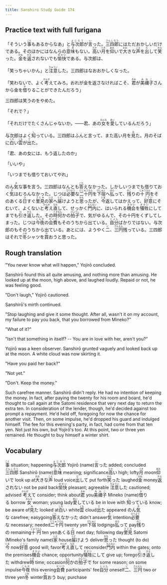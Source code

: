 ```yaml
---
title: Sanshiro Study Guide 174
---
```


## Practice text with full furigana

<p>
「そういう<ruby><rb>事</rb><rt>こと</rt></ruby>もあるからなあ」と<ruby><rb>与次郎</rb><rt>よじろう</rt></ruby>が<ruby><rb>言</rb><rt>い</rt></ruby>った。<ruby><rb>三四郎</rb><rt>さんしろう</rt></ruby>にはただおかしいだけである。そのほかにはなんらの<ruby><rb>意味</rb><rt>いみ</rt></ruby>もない。<ruby><rb>高</rb><rt>たか</rt></ruby>い<ruby><rb>月</rb><rt>つき</rt></ruby>を<ruby><rb>仰</rb><rt>あお</rt></ruby>いで<ruby><rb>大</rb><rt>おお</rt></ruby>きな<ruby><rb>声</rb><rt>こえ</rt></ruby>を<ruby><rb>出</rb><rt>だ</rt></ruby>して<ruby><rb>笑</rb><rt>わら</rt></ruby>った。<ruby><rb>金</rb><rt>かね</rt></ruby>を<ruby><rb>返</rb><rt>かえ</rt></ruby>されないでも<ruby><rb>愉快</rb><rt>ゆかい</rt></ruby>である。与次郎は、
</p>

<p>
「笑っちゃいかん」と<ruby><rb>注意</rb><rt>ちゅうい</rt></ruby>した。三四郎はなおおかしくなった。
</p>

<p>
「笑わないで、よく<ruby><rb>考</rb><rt>かんが</rt></ruby>えてみろ。おれが金を返さなければこそ、<ruby><rb>君</rb><rt>きみ</rt></ruby>が<ruby><rb>美禰子</rb><rt>みねこ</rt></ruby>さんから金を<ruby><rb>借</rb><rt>か</rt></ruby>りることができたんだろう」
</p>

三四郎は笑うのをやめた。

「それで？」

<p>
「それだけでたくさんじゃないか。――君、あの<ruby><rb>女</rb><rt>おんな</rt></ruby>を<ruby><rb>愛</rb><rt>あい</rt></ruby>しているんだろう」
</p>

<p>
与次郎はよく<ruby><rb>知</rb><rt>し</rt></ruby>っている。三四郎はふんと言って、また高い月を<ruby><rb>見</rb><rt>み</rt></ruby>た。月のそばに<ruby><rb>白</rb><rt>しろ</rt></ruby>い<ruby><rb>雲</rb><rt>くも</rt></ruby>が<ruby><rb>出</rb><rt>で</rt></ruby>た。
</p>

「君、あの女には、もう返したのか」

「いいや」

「いつまでも借りておいてやれ」

<p>
のん<ruby><rb>気</rb><rt>き</rt></ruby>な事を言う。三四郎はなんとも<ruby><rb>答</rb><rt>こた</rt></ruby>えなかった。しかしいつまでも借りておく<ruby><rb>気</rb><rt>き</rt></ruby>はむろんなかった。じつは<ruby><rb>必要</rb><rt>ひつよう</rt></ruby>な<ruby><rb>二十円</rb><rt>にじゅうえん</rt></ruby>を<ruby><rb>下宿</rb><rt>げしゅく</rt></ruby>へ<ruby><rb>払</rb><rt>はら</rt></ruby>って、<ruby><rb>残</rb><rt>のこ</rt></ruby>りの<ruby><rb>十円</rb><rt>じゅうえん</rt></ruby>をそのあくる<ruby><rb>日</rb><rt>ひ</rt></ruby>すぐ<ruby><rb>里見</rb><rt>さとみ</rt></ruby>の<ruby><rb>家</rb><rt>いえ</rt></ruby>へ<ruby><rb>届</rb><rt>とど</rt></ruby>けようと<ruby><rb>思</rb><rt>おも</rt></ruby>ったが、<ruby><rb>今</rb><rt>いま</rt></ruby>返してはかえって、<ruby><rb>好意</rb><rt>こうい</rt></ruby>にそむいて、よくないと<ruby><rb>考</rb><rt>かんが</rt></ruby>え<ruby><rb>直</rb><rt>なお</rt></ruby>して、せっかく<ruby><rb>門内</rb><rt>もんない</rt></ruby>に、はいられる<ruby><rb>機会</rb><rt>きかい</rt></ruby>を<ruby><rb>犠牲</rb><rt>ぎせい</rt></ruby>にしてまでも<ruby><rb>引</rb><rt>ひ</rt></ruby>き<ruby><rb>返</rb><rt>かえ</rt></ruby>した。その<ruby><rb>時</rb><rt>とき</rt></ruby><ruby><rb>何</rb><rt>なん</rt></ruby>かの<ruby><rb>拍子</rb><rt>ひょうし</rt></ruby>で、気がゆるんで、その十円をくずしてしまった。じつは<ruby><rb>今夜</rb><rt>こんや</rt></ruby>の<ruby><rb>会費</rb><rt>かいひ</rt></ruby>もそのうちから出ている。<ruby><rb>自分</rb><rt>じぶん</rt></ruby>ばかりではない。与次郎のもそのうちから出ている。あとには、ようやく<ruby><rb>二</rb><rt>に</rt></ruby>、<ruby><rb>三円</rb><rt>さんえん</rt></ruby>残っている。三四郎はそれで<ruby><rb>冬</rb><rt>ふゆ</rt></ruby>シャツを<ruby><rb>買</rb><rt>か</rt></ruby>おうと思った。
</p>


## Rough translation

"You never know what will happen," Yojirō concluded.

Sanshirō found this all quite amusing, and nothing more than amusing. He looked up at the moon, high above, and laughed loudly. Repaid or not, he was feeling good.

"Don't laugh," Yojirō cautioned.

Sanshirō's mirth continued.

"Stop laughing and give it some thought. After all, wasn't it on my account, my failure to pay you back, that you borrowed from Mineko?"

"What of it?"

"Isn't that something in itself? -- You are in love with her, aren't you?"

Yojirō was a keen observer. Sanshirō grunted vaguely and looked back up at the moon. A white cloud was now skirting it.

"Have you paid her back?"

"Not yet."

"Don't. Keep the money."

Such carefree manner. Sanshirō didn't reply. He had no intention of keeping the money. In fact, after paying the twenty for his room and board, he'd thought to call again at the Satomi residence that very next day to return the extra ten. In consideration of the lender, though, he'd decided against too prompt a repayment. He'd held off, foregoing for now the chance for another visit. Then, on some impulse, he'd dropped his guard and indulged himself. The fee for this evening's party, in fact, had come from that ten yen. Not just his own, but Yojirō's too. At this point, two or three yen remained. He thought to buy himself a winter shirt.       


## Vocabulary

<p>
<span class="vocabstudy"><ruby><rb>事</rb><rt>こと</rt></ruby>&nbsp;situation; happening</span><span class="vocabstudy"><ruby><rb>与次郎</rb><rt>よじろう</rt></ruby>&nbsp;Yojirō (name)</span><span class="vocabstudy"><ruby><rb>言</rb><rt>い</rt></ruby>った&nbsp;added; concluded</span><span class="vocabstudy"><ruby><rb>三四郎</rb><rt>さんしろう</rt></ruby>&nbsp;Sanshirō (name)</span><span class="vocabstudy"><ruby><rb>意味</rb><rt>いみ</rt></ruby>&nbsp;meaning; significance</span><span class="vocabstudy"><ruby><rb>高</rb><rt>たか</rt></ruby>い&nbsp;high; lofty</span><span class="vocabstudy"><ruby><rb>月</rb><rt>つき</rt></ruby>&nbsp;moon</span><span class="vocabstudy"><ruby><rb>仰</rb><rt>あお</rt></ruby>いで&nbsp;look up at</span><span class="vocabstudy"><ruby><rb>大</rb><rt>おお</rt></ruby>きな<ruby><rb>声</rb><rt>こえ</rt></ruby>&nbsp;loud voice</span><span class="vocabstudy"><ruby><rb>出</rb><rt>だ</rt></ruby>して&nbsp;put forth</span><span class="vocabstudy"><ruby><rb>笑</rb><rt>わら</rt></ruby>った&nbsp;laughed</span><span class="vocabstudy"><ruby><rb>金</rb><rt>かね</rt></ruby>&nbsp;money</span><span class="vocabstudy"><ruby><rb>返</rb><rt>かえ</rt></ruby>されない&nbsp;not be paid back</span><span class="vocabstudy"><ruby><rb>愉快</rb><rt>ゆかい</rt></ruby>&nbsp;pleasant; agreeable</span>
<span class="vocabstudy"><ruby><rb>注意</rb><rt>ちゅうい</rt></ruby>した&nbsp;cautioned; advised</span>
<span class="vocabstudy"><ruby><rb>考</rb><rt>かんが</rt></ruby>えて&nbsp;consider; think about</span><span class="vocabstudy"><ruby><rb>君</rb><rt>きみ</rt></ruby>&nbsp;you</span><span class="vocabstudy"><ruby><rb>美禰子</rb><rt>みねこ</rt></ruby>&nbsp;Mineko (name)</span><span class="vocabstudy"><ruby><rb>借</rb><rt>か</rt></ruby>りる&nbsp;borrow</span>
<span class="vocabstudy"><ruby><rb>女</rb><rt>おんな</rt></ruby>&nbsp;woman; young lady</span><span class="vocabstudy"><ruby><rb>愛</rb><rt>あい</rt></ruby>している&nbsp;be in love with</span>
<span class="vocabstudy"><ruby><rb>知</rb><rt>し</rt></ruby>っている&nbsp;know; be aware of</span><span class="vocabstudy"><ruby><rb>見</rb><rt>み</rt></ruby>た&nbsp;looked at</span><span class="vocabstudy"><ruby><rb>白</rb><rt>しろ</rt></ruby>い&nbsp;white</span><span class="vocabstudy"><ruby><rb>雲</rb><rt>くも</rt></ruby>&nbsp;cloud</span><span class="vocabstudy"><ruby><rb>出</rb><rt>で</rt></ruby>た&nbsp;appeared</span>
<span class="vocabstudy">のん<ruby><rb>気</rb><rt>き</rt></ruby>な&nbsp;carefree; easygoing</span><span class="vocabstudy"><ruby><rb>答</rb><rt>こた</rt></ruby>えなかった&nbsp;didn't answer</span><span class="vocabstudy"><ruby><rb>気</rb><rt>き</rt></ruby>&nbsp;intention</span><span class="vocabstudy"><ruby><rb>必要</rb><rt>ひつよう</rt></ruby>な&nbsp;necessary; needed</span><span class="vocabstudy"><ruby><rb>二十円</rb><rt>にじゅうえん</rt></ruby>&nbsp;twenty yen</span><span class="vocabstudy"><ruby><rb>下宿</rb><rt>げしゅく</rt></ruby>&nbsp;lodgings</span><span class="vocabstudy"><ruby><rb>払</rb><rt>はら</rt></ruby>って&nbsp;pay</span><span class="vocabstudy"><ruby><rb>残</rb><rt>のこ</rt></ruby>りの&nbsp;remaining</span><span class="vocabstudy"><ruby><rb>十円</rb><rt>じゅうえん</rt></ruby>&nbsp;ten yen</span><span class="vocabstudy">あくる<ruby><rb>日</rb><rt>ひ</rt></ruby>&nbsp;next day; following day</span><span class="vocabstudy"><ruby><rb>里見</rb><rt>さとみ</rt></ruby>&nbsp;Satomi (Mineko's family name)</span><span class="vocabstudy"><ruby><rb>家</rb><rt>いえ</rt></ruby>&nbsp;house</span><span class="vocabstudy"><ruby><rb>届</rb><rt>とど</rt></ruby>けよう&nbsp;deliver</span><span class="vocabstudy"><ruby><rb>思</rb><rt>おも</rt></ruby>った&nbsp;thought (to do)</span><span class="vocabstudy"><ruby><rb>今</rb><rt>いま</rt></ruby>&nbsp;now</span><span class="vocabstudy"><ruby><rb>好意</rb><rt>こうい</rt></ruby>&nbsp;good will; favor</span><span class="vocabstudy"><ruby><rb>考</rb><rt>かんが</rt></ruby>え<ruby><rb>直</rb><rt>なお</rt></ruby>して&nbsp;reconsider</span><span class="vocabstudy"><ruby><rb>門内</rb><rt>もんない</rt></ruby>&nbsp;within the gates; onto the premises</span><span class="vocabstudy"><ruby><rb>機会</rb><rt>きかい</rt></ruby>&nbsp;chance; opportunity</span><span class="vocabstudy"><ruby><rb>犠牲</rb><rt>ぎせい</rt></ruby>にして&nbsp;give up; forego</span><span class="vocabstudy"><ruby><rb>引</rb><rt>ひ</rt></ruby>き<ruby><rb>返</rb><rt>かえ</rt></ruby>した&nbsp;withdrew</span><span class="vocabstudy"><ruby><rb>時</rb><rt>とき</rt></ruby>&nbsp;time; occasion</span><span class="vocabstudy"><ruby><rb>何</rb><rt>なん</rt></ruby>かの<ruby><rb>拍子</rb><rt>ひょうし</rt></ruby>で&nbsp;for some reason; on some impulse</span><span class="vocabstudy"><ruby><rb>今夜</rb><rt>こんや</rt></ruby>&nbsp;this evening</span><span class="vocabstudy"><ruby><rb>会費</rb><rt>かいひ</rt></ruby>&nbsp;participants' fee</span><span class="vocabstudy"><ruby><rb>自分</rb><rt>じぶん</rt></ruby>&nbsp;oneself</span><span class="vocabstudy"><ruby><rb>二</rb><rt>に</rt></ruby>、<ruby><rb>三円</rb><rt>さんえん</rt></ruby>&nbsp;two or three yen</span><span class="vocabstudy"><ruby><rb>冬</rb><rt>ふゆ</rt></ruby>&nbsp;winter</span><span class="vocabstudy"><ruby><rb>買</rb><rt>か</rt></ruby>おう&nbsp;buy; purchase</span>
</p>
